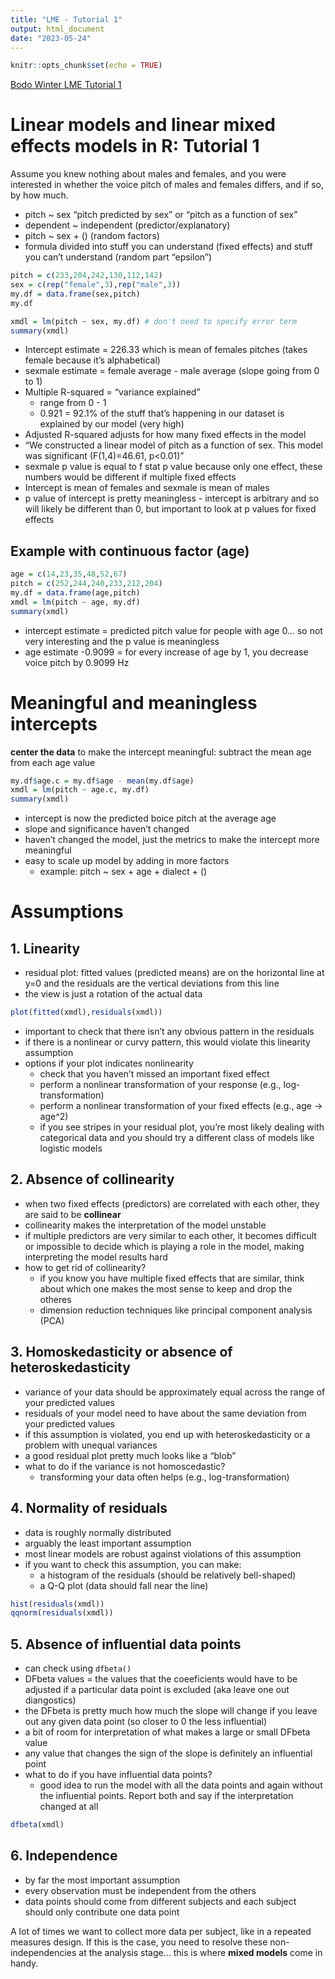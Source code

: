 ```yaml
---
title: "LME - Tutorial 1"
output: html_document
date: "2023-05-24"
---
```


```r
knitr::opts_chunk$set(echo = TRUE)
```

[Bodo Winter LME Tutorial 1 ](https://bodowinter.com/tutorial/bw_LME_tutorial1.pdf)

# Linear	models	and	linear	mixed	effects	models	in	R:	Tutorial	1

Assume you knew	nothing	about	males	and	females, and you were	interested in	whether the	voice	pitch	of males and females	differs, and if so,	by how much.

- pitch ~ sex "pitch predicted by sex" or "pitch as a function of sex" 
- dependent ~ independent (predictor/explanatory)
- pitch ~ sex + \(\epsilon\) (random factors)
- formula divided into stuff you can understand (fixed effects) and stuff you can't understand (random part "epsilon")

```r
pitch = c(233,204,242,130,112,142) 
sex = c(rep("female",3),rep("male",3))
my.df = data.frame(sex,pitch)
my.df

xmdl = lm(pitch ~ sex, my.df) # don't need to specify error term
summary(xmdl)
```

- Intercept estimate = 226.33 which is mean of females pitches (takes female because it's alphabetical)
- sexmale estimate = female average - male average (slope going from 0 to 1)
- Multiple R-squared = "variance explained" 
  - range from 0 - 1
  - 0.921 = 92.1% of the stuff that's happening in our dataset is explained by our model (very high)
- Adjusted R-squared adjusts for how many fixed effects in the model
- "We	 constructed	 a	 linear	 model	 of	 pitch	 as	 a	 function	 of	 sex.	 This	 model	 was	significant	(F(1,4)=46.61,	p<0.01)"
- sexmale p value is equal to f stat p value because only one effect, these numbers would be different if multiple fixed effects
- Intercept is mean of females and sexmale is mean of males
- p value of intercept is pretty meaningless - intercept is arbitrary and so will likely be different than 0, but important to look at p values for fixed effects 

## Example with continuous factor (age)

```r
age = c(14,23,35,48,52,67) 
pitch = c(252,244,240,233,212,204) 
my.df = data.frame(age,pitch) 
xmdl = lm(pitch ~ age, my.df) 
summary(xmdl)
```

- intercept estimate = predicted pitch value for people with age 0... so not very interesting and the p value is meaningless 
- age estimate -0.9099 = for every increase of age by 1, you decrease voice pitch by 0.9099 Hz

# Meaningful	and	meaningless	intercepts

**center the data** to make the intercept meaningful: subtract the mean age from each age value 

```r
my.df$age.c = my.df$age - mean(my.df$age) 
xmdl = lm(pitch ~ age.c, my.df) 
summary(xmdl)
```

- intercept is now the predicted boice pitch at the average age
- slope and significance haven't changed
- haven't changed the model, just the metrics to make the intercept more meaningful
- easy to scale up model by adding in more factors
  - example: pitch ~ sex + age + dialect + \(\epsilon\)

# Assumptions

## 1. Linearity

- residual plot: fitted values (predicted means) are on the horizontal line at y=0 and the residuals are the vertical deviations from this line
- the view is just a rotation of the actual data

```r
plot(fitted(xmdl),residuals(xmdl))
```

- important to check that there isn't any obvious pattern in the residuals 
- if there is a nonlinear or curvy pattern, this would violate this linearity assumption
- options if your plot indicates nonlinearity
  - check that you haven't missed an important fixed effect 
  - perform a nonlinear transformation of your response (e.g., log-transformation)
  - perform a nonlinear transformation of your fixed effects (e.g., age -> age^2)
  - if you see stripes in your residual plot, you're most likely dealing with categorical data and you should try a different class of models like logistic models
  
## 2. Absence of collinearity

- when two fixed effects (predictors) are correlated with each other, they are said to be **collinear**
- collinearity makes the interpretation of the model unstable 
- if multiple predictors are very similar to each other, it becomes difficult or impossible to decide which is playing a role in the model, making interpreting the model results hard
- how to get rid of collinearity?
  - if you know you have multiple fixed effects that are similar, think about which one makes the most sense to keep and drop the otheres
  - dimension reduction techniques like principal component analysis (PCA)

## 3. Homoskedasticity or absence of heteroskedasticity

- variance of your data should be approximately equal across the range of your predicted values
- residuals of your model need to have about the same deviation from your predicted values
- if this assumption is violated, you end up with heteroskedasticity or a problem with unequal variances
- a good residual plot pretty much looks like a "blob" 
- what to do if the variance is not homoscedastic?
  - transforming your data often helps (e.g., log-transformation)
  
## 4. Normality of residuals

- data is roughly normally distributed
- arguably the least important assumption
- most linear models are robust against violations of this assumption
- if you want to check this assumption, you can make:
  - a histogram of the residuals (should be relatively bell-shaped) 
  - a Q-Q plot (data should fall near the line)

```r
hist(residuals(xmdl))
qqnorm(residuals(xmdl))
```

## 5. Absence of influential data points 

- can check using `dfbeta()`
- DFbeta values = the values that the coeeficients would have to be adjusted if a particular data point is excluded (aka leave one out diangostics)
- the DFbeta is pretty much how much the slope will change if you leave out any given data point (so closer to 0 the less influential)
- a bit of room for interpretation of what makes a large or small DFbeta value
- any value that changes the sign of the slope is definitely an influential point
- what to do if you have influential data points?
  - good idea to run the model with all the data points and again without the influential points. Report both and say if the interpretation changed at all

```r
dfbeta(xmdl)
```

## 6. Independence

- by far the most important assumption
- every observation must be independent from the others 
- data points should come from different subjects and each subject should only contribute one data point

A lot of times we want to collect more data per subject, like in a repeated measures design. If this is the case, you need to resolve these non-independencies at the analysis stage... this is where **mixed models** come in handy.

